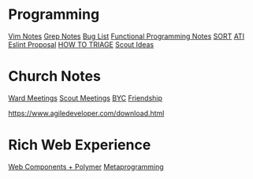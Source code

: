 = Programming =
[[Vim Notes]]
[[Grep Notes]]
[[Bug List]]
[[Functional Programming Notes]]
[[SORT]]
[[ATI]]
[[Eslint Proposal]]
[[HOW TO TRIAGE]]
[[Scout Ideas]]

= Church Notes =
[[Ward Meetings]]
[[Scout Meetings]]
[[BYC]]
[[Friendship]]
 
https://www.agiledeveloper.com/download.html
= Rich Web Experience =
[[Web Components + Polymer]]
[[Metaprogramming]]
